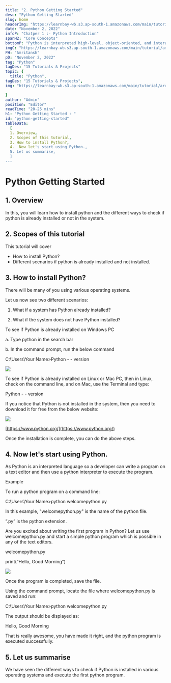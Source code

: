 ```yaml
---
title: "2. Python Getting Started"
desc: "Python Getting Started"
slug: home
headerImg: "https://learnbay-wb.s3.ap-south-1.amazonaws.com/main/tutorial/python.png"
date: "November 2, 2022"
infoP: "Chatper 1 :- Python Introduction"
spanH2: "Core Concepts"
bottomP: "Python is interpreted high-level, object-oriented, and interactive programming language. It is so flexible that it is utilized in all technical fields, namely Artificial Intelligence, Machine learning, Data Science, Scientific Calculation, Web Development, etc. "
imgC: "https://learnbay-wb.s3.ap-south-1.amazonaws.com/main/tutorial/amritansh.png"
PH: "Amritansh"
pD: "November 2, 2022"
tag: "Python"
tagDes: "15 Tutorials & Projects"
topic: {
  title: "Python",
tagDes: "15 Tutorials & Projects",
img: "https://learnbay-wb.s3.ap-south-1.amazonaws.com/main/tutorial/arrow.png"

}
author: "Admin"
position: "Editor"
readTime: "20-25 mins"
h1: "Python Getting Started : "
id: "python-getting-started"
tableData:
  [
  1. Overview, 
  2. Scopes of this tutorial,  
  3. How to install Python?,  
  4.  Now let's start using Python.,  
  5. Let us summarise,  
  ]
---
```




# Python Getting Started


## 1. Overview

In this, you will learn how to install python and the different ways to check if python is already installed or not in the system.


## 2. Scopes of this tutorial

This tutorial will cover



* How to install Python?
* Different scenarios if python is already installed and not installed.


## 3. How to install Python?

There will be many of you using various operating systems.

Let us now see two different scenarios:


1. What if a system has Python already installed?


2. What if the system does not have Python installed?

 

To see if Python is already installed on Windows PC


a.	Type python in the search bar


b.	In the command prompt, run the below command

 

C:\Users\Your Name>Python - - version


 <img src="https://learnbay-wb.s3.ap-south-1.amazonaws.com/main/tutorial/python/Picture1.png"></img>


To see if Python is already installed on Linux or Mac PC, then in Linux, check on the command line, and on Mac, use the Terminal and type:
 

Python - - version


If you notice that Python is not installed in the system, then you need to download it for free from the below website:

 

 <img src="https://learnbay-wb.s3.ap-south-1.amazonaws.com/main/tutorial/python/Picture2.png"></img>

[https://www.python.org/](https://www.python.org/)

Once the installation is complete, you can do the above steps.

 


## 4. Now let's start using Python.

As Python is an interpreted language so a developer can write a program on a text editor and then use a python interpreter to execute the program.

 

Example

To run a python program on a command line:

 

C:\Users\Your Name>python welcomepython.py

 

In this example, "welcomepython.py" is the name of the python file.

“.py” is the python extension.

 

Are you excited about writing the first program in Python? Let us use welcomepython.py and start a simple python program which is possible in any of the text editors.

 

welcomepython.py

print(“Hello, Good Morning”)


<img src="https://learnbay-wb.s3.ap-south-1.amazonaws.com/main/tutorial/python/Picture3.png"></img>


Once the program is completed, save the file.

Using the command prompt, locate the file where welcomepython.py is saved and run:

 

C:\Users\Your Name>python welcomepython.py

 

The output should be displayed as:

 

Hello, Good Morning

 

That is really awesome, you have made it right, and the python program is executed successfully.

 


## 5. Let us summarise

We have seen the different ways to check if Python is installed in various operating systems and execute the first python program.




